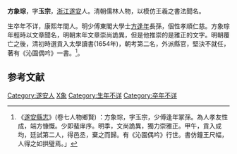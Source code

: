 {{明清人物信息框
| 姓名 = 方象琮
| 最高職務 = 　
| 屆數 = 
| 國家 = 明
| 籍貫 = [[江浙行省|江浙行省]]嚴州府遂安
| 族裔 = 汉族
| 字號 = 玉宗　
| 諡號 = 
| 出生日期 = 　
| 出生地點 = [[浙江省|浙江省]][[遂安縣_(浙江省)|杭州市淳安縣]]
| 逝世日期 = 　
| 逝世地點 = [[浙江省|浙江省]][[遂安縣_(浙江省)|杭州市淳安縣]]　
| 墓葬 = 浙江省遂安，今淹沒於千島湖
| 配偶 = 　
| 親屬 = 方成都（父）<br />[[方　禔|方　禔]]（子）<br />[[方錫綱|方錫綱]]（孫）<br />
| 出身 = 
| 經歷 = 選貢入太學讀書(1654年)，朝考第二名　
| 著作 = 《沁園偶吟》　
}}

'''方象琮'''，字'''玉宗'''，[[浙江|浙江]][[遂安|遂安]]人。清朝儒林人物，以模仿王羲之書法聞名。

生卒年不详，康熙年間人。明少傅東閣大學士[[方逢年|方逢年]]長孫，個性孝順仁慈。方象琮年輕時以文章聞名，明朝末年文章崇尚詭異，但是他推崇的是雅正的文字。明朝覆亡之後，清初時選貢入太學讀書(1654年)，朝考第二名，外派縣官，堅決不就任，著有《沁園偶吟》一書。<ref>《[[遂安縣志|遂安縣志]]》(卷七人物鄉賢) ：方象琮，字玉宗，少傅逢年冢孫。為人孝友性成，端方慷慨。少即蜚庠序。明季，文尚詭異，獨力崇雅正。甲午，貢入成均，廷試第二人，得邑丞，棄之而歸。有《沁園偶吟》行世。書仿鐘王尺幅，人得之如拱璧焉。」</ref>。 
==参考文献==
{{reflist}}
{{清朝人物小作品}}
{{DEFAULTSORT:Fang方}}
[[Category:遂安人|Category:遂安人]]
[[Category:方姓|X象]]
[[Category:生年不详|Category:生年不详]]
[[Category:卒年不详|Category:卒年不详]]